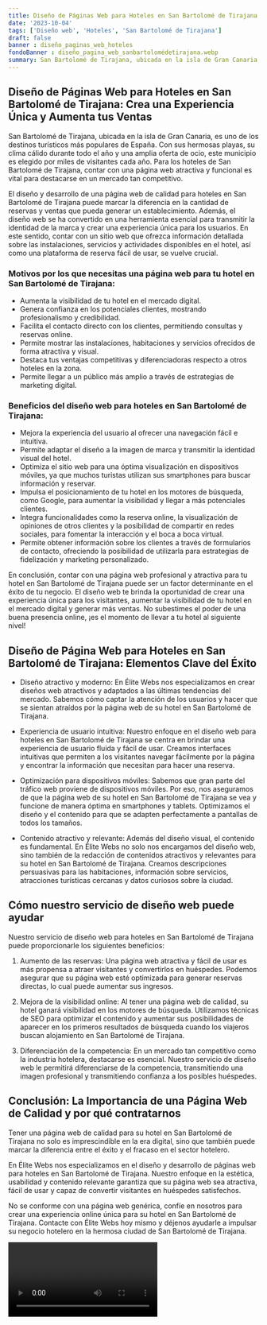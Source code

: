 ```yaml
---
title: Diseño de Páginas Web para Hoteles en San Bartolomé de Tirajana
date: '2023-10-04'
tags: ['Diseño web', 'Hoteles', 'San Bartolomé de Tirajana']
draft: false
banner : diseño_paginas_web_hoteles
fondoBanner : diseño_pagina_web_sanbartolomédetirajana.webp
summary: San Bartolomé de Tirajana, ubicada en la isla de Gran Canaria, es uno de los destinos turísticos más populares de España. Con sus hermosas playas, su clima cálido durante todo el año y una amplia oferta de ocio, este municipio es elegido por miles de visitantes cada año. Para los hoteles de San Bartolomé de Tirajana, contar con una página web atractiva y funcional es vital para destacarse en un mercado tan competitivo.
---
```


## Diseño de Páginas Web para Hoteles en San Bartolomé de Tirajana: Crea una Experiencia Única y Aumenta tus Ventas

San Bartolomé de Tirajana, ubicada en la isla de Gran Canaria, es uno de los destinos turísticos más populares de España. Con sus hermosas playas, su clima cálido durante todo el año y una amplia oferta de ocio, este municipio es elegido por miles de visitantes cada año. Para los hoteles de San Bartolomé de Tirajana, contar con una página web atractiva y funcional es vital para destacarse en un mercado tan competitivo.

El diseño y desarrollo de una página web de calidad para hoteles en San Bartolomé de Tirajana puede marcar la diferencia en la cantidad de reservas y ventas que pueda generar un establecimiento. Además, el diseño web se ha convertido en una herramienta esencial para transmitir la identidad de la marca y crear una experiencia única para los usuarios. En este sentido, contar con un sitio web que ofrezca información detallada sobre las instalaciones, servicios y actividades disponibles en el hotel, así como una plataforma de reserva fácil de usar, se vuelve crucial.

### Motivos por los que necesitas una página web para tu hotel en San Bartolomé de Tirajana:

* Aumenta la visibilidad de tu hotel en el mercado digital.
* Genera confianza en los potenciales clientes, mostrando profesionalismo y credibilidad.
* Facilita el contacto directo con los clientes, permitiendo consultas y reservas online.
* Permite mostrar las instalaciones, habitaciones y servicios ofrecidos de forma atractiva y visual.
* Destaca tus ventajas competitivas y diferenciadoras respecto a otros hoteles en la zona.
* Permite llegar a un público más amplio a través de estrategias de marketing digital.

### Beneficios del diseño web para hoteles en San Bartolomé de Tirajana:

* Mejora la experiencia del usuario al ofrecer una navegación fácil e intuitiva.
* Permite adaptar el diseño a la imagen de marca y transmitir la identidad visual del hotel.
* Optimiza el sitio web para una óptima visualización en dispositivos móviles, ya que muchos turistas utilizan sus smartphones para buscar información y reservar.
* Impulsa el posicionamiento de tu hotel en los motores de búsqueda, como Google, para aumentar la visibilidad y llegar a más potenciales clientes.
* Integra funcionalidades como la reserva online, la visualización de opiniones de otros clientes y la posibilidad de compartir en redes sociales, para fomentar la interacción y el boca a boca virtual.
* Permite obtener información sobre los clientes a través de formularios de contacto, ofreciendo la posibilidad de utilizarla para estrategias de fidelización y marketing personalizado.

En conclusión, contar con una página web profesional y atractiva para tu hotel en San Bartolomé de Tirajana puede ser un factor determinante en el éxito de tu negocio. El diseño web te brinda la oportunidad de crear una experiencia única para los visitantes, aumentar la visibilidad de tu hotel en el mercado digital y generar más ventas. No subestimes el poder de una buena presencia online, ¡es el momento de llevar a tu hotel al siguiente nivel!

<GifSeo />

<Cta />

## Diseño de Página Web para Hoteles en San Bartolomé de Tirajana: Elementos Clave del Éxito

- Diseño atractivo y moderno: En Élite Webs nos especializamos en crear diseños web atractivos y adaptados a las últimas tendencias del mercado. Sabemos cómo captar la atención de los usuarios y hacer que se sientan atraídos por la página web de su hotel en San Bartolomé de Tirajana.

- Experiencia de usuario intuitiva: Nuestro enfoque en el diseño web para hoteles en San Bartolomé de Tirajana se centra en brindar una experiencia de usuario fluida y fácil de usar. Creamos interfaces intuitivas que permiten a los visitantes navegar fácilmente por la página y encontrar la información que necesitan para hacer una reserva.

- Optimización para dispositivos móviles: Sabemos que gran parte del tráfico web proviene de dispositivos móviles. Por eso, nos aseguramos de que la página web de su hotel en San Bartolomé de Tirajana se vea y funcione de manera óptima en smartphones y tablets. Optimizamos el diseño y el contenido para que se adapten perfectamente a pantallas de todos los tamaños.

- Contenido atractivo y relevante: Además del diseño visual, el contenido es fundamental. En Élite Webs no solo nos encargamos del diseño web, sino también de la redacción de contenidos atractivos y relevantes para su hotel en San Bartolomé de Tirajana. Creamos descripciones persuasivas para las habitaciones, información sobre servicios, atracciones turísticas cercanas y datos curiosos sobre la ciudad.

## Cómo nuestro servicio de diseño web puede ayudar

Nuestro servicio de diseño web para hoteles en San Bartolomé de Tirajana puede proporcionarle los siguientes beneficios:

1. Aumento de las reservas: Una página web atractiva y fácil de usar es más propensa a atraer visitantes y convertirlos en huéspedes. Podemos asegurar que su página web esté optimizada para generar reservas directas, lo cual puede aumentar sus ingresos.

2. Mejora de la visibilidad online: Al tener una página web de calidad, su hotel ganará visibilidad en los motores de búsqueda. Utilizamos técnicas de SEO para optimizar el contenido y aumentar sus posibilidades de aparecer en los primeros resultados de búsqueda cuando los viajeros buscan alojamiento en San Bartolomé de Tirajana.

3. Diferenciación de la competencia: En un mercado tan competitivo como la industria hotelera, destacarse es esencial. Nuestro servicio de diseño web le permitirá diferenciarse de la competencia, transmitiendo una imagen profesional y transmitiendo confianza a los posibles huéspedes.

## Conclusión: La Importancia de una Página Web de Calidad y por qué contratarnos

Tener una página web de calidad para su hotel en San Bartolomé de Tirajana no solo es imprescindible en la era digital, sino que también puede marcar la diferencia entre el éxito y el fracaso en el sector hotelero.

En Élite Webs nos especializamos en el diseño y desarrollo de páginas web para hoteles en San Bartolomé de Tirajana. Nuestro enfoque en la estética, usabilidad y contenido relevante garantiza que su página web sea atractiva, fácil de usar y capaz de convertir visitantes en huéspedes satisfechos.

No se conforme con una página web genérica, confíe en nosotros para crear una experiencia online única para su hotel en San Bartolomé de Tirajana. Contacte con Élite Webs hoy mismo y déjenos ayudarle a impulsar su negocio hotelero en la hermosa ciudad de San Bartolomé de Tirajana.

<Video />

<CtaBot job='Hoteles' city='San Bartolomé de Tirajana'/>

<Gmaps query='San Bartolomé de Tirajana+españa+maps' />